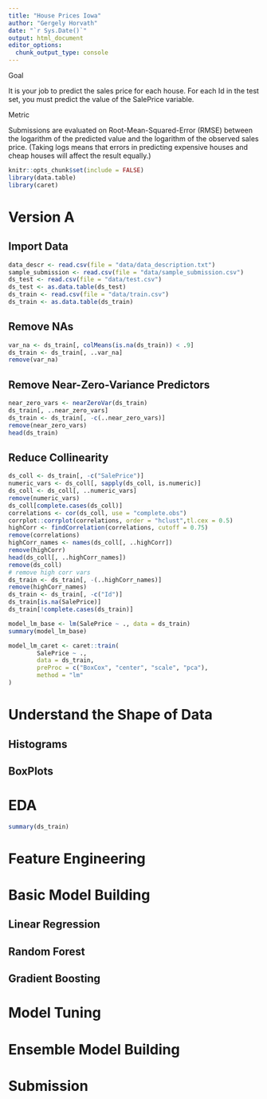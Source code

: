 ```yaml
---
title: "House Prices Iowa"
author: "Gergely Horvath"
date: "`r Sys.Date()`"
output: html_document
editor_options: 
  chunk_output_type: console
---
```


Goal

It is your job to predict the sales price for each house. For each Id in the test set, you must predict the value of the SalePrice variable. 


Metric

Submissions are evaluated on Root-Mean-Squared-Error (RMSE) between the logarithm of the predicted value and the logarithm of the observed sales price. (Taking logs means that errors in predicting expensive houses and cheap houses will affect the result equally.)


```r
knitr::opts_chunk$set(include = FALSE)
library(data.table)
library(caret)
```

# Version A

## Import Data
```r
data_descr <- read.csv(file = "data/data_description.txt")
sample_submission <- read.csv(file = "data/sample_submission.csv")
ds_test <- read.csv(file = "data/test.csv")
ds_test <- as.data.table(ds_test)
ds_train <- read.csv(file = "data/train.csv")
ds_train <- as.data.table(ds_train)
```

## Remove NAs
```r
var_na <- ds_train[, colMeans(is.na(ds_train)) < .9]
ds_train <- ds_train[, ..var_na]
remove(var_na)
```

## Remove Near-Zero-Variance Predictors
```r
near_zero_vars <- nearZeroVar(ds_train)
ds_train[, ..near_zero_vars]
ds_train <- ds_train[, -c(..near_zero_vars)]
remove(near_zero_vars)
head(ds_train)
```

## Reduce Collinearity
```r
ds_coll <- ds_train[, -c("SalePrice")]
numeric_vars <- ds_coll[, sapply(ds_coll, is.numeric)]
ds_coll <- ds_coll[, ..numeric_vars]
remove(numeric_vars)
ds_coll[complete.cases(ds_coll)]
correlations <- cor(ds_coll, use = "complete.obs")
corrplot::corrplot(correlations, order = "hclust",tl.cex = 0.5)
highCorr <- findCorrelation(correlations, cutoff = 0.75)
remove(correlations)
highCorr_names <- names(ds_coll[, ..highCorr])
remove(highCorr)
head(ds_coll[, ..highCorr_names])
remove(ds_coll)
# remove high corr vars
ds_train <- ds_train[, -(..highCorr_names)]
remove(highCorr_names)
ds_train <- ds_train[, -c("Id")]
ds_train[is.na(SalePrice)]
ds_train[!complete.cases(ds_train)]
```

```r
model_lm_base <- lm(SalePrice ~ ., data = ds_train)
summary(model_lm_base)
```


```r
model_lm_caret <- caret::train(
        SalePrice ~ .,
        data = ds_train,
        preProc = c("BoxCox", "center", "scale", "pca"),
        method = "lm"
)
```


# Understand the Shape of Data
## Histograms
## BoxPlots
# EDA
```r
summary(ds_train)
```

# Feature Engineering
# Basic Model Building
## Linear Regression
## Random Forest
## Gradient Boosting
# Model Tuning
# Ensemble Model Building
# Submission